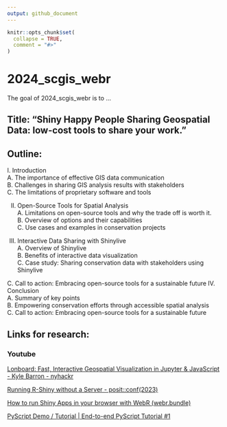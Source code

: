 ```yaml
---
output: github_document
---
```


<!-- README.md is generated from README.Rmd. Please edit that file -->

```r
knitr::opts_chunk$set(
  collapse = TRUE,
  comment = "#>"
)
```

# 2024_scgis_webr

<!-- badges: start -->
<!-- badges: end -->

The goal of 2024_scgis_webr is to ...



## Title: "Shiny Happy People Sharing Geospatial Data: low-cost tools to share your work."
## Outline:

I. Introduction  
A. The importance of effective GIS data communication  
B. Challenges in sharing GIS analysis results with stakeholders  
C. The limitations of proprietary software and tools  

II. Open-Source Tools for Spatial Analysis  
A. Limitations on open-source tools and why the trade off is worth it.   
B. Overview of options and their capabilities  
C. Use cases and examples in conservation projects  

III. Interactive Data Sharing with Shinylive  
A. Overview of Shinylive  
B. Benefits of interactive data visualization  
C. Case study: Sharing conservation data with stakeholders using Shinylive  

C. Call to action: Embracing open-source tools for a sustainable future
IV. Conclusion  
A. Summary of key points  
B. Empowering conservation efforts through accessible spatial analysis  
C. Call to action: Embracing open-source tools for a sustainable future  

## Links for research: 
### Youtube
[Lonboard: Fast, Interactive Geospatial Visualization in Jupyter & JavaScript - Kyle Barron - nyhackr](https://www.youtube.com/watch?v=p3zh85rq6A8&list=LL)

[Running R-Shiny without a Server - posit::conf(2023)](https://www.youtube.com/watch?v=j1M6YyU2ZX8)

[How to run Shiny Apps in your browser with WebR (webr.bundle)](https://www.youtube.com/watch?v=ZvodHcGsgrU&t=35s)

[PyScript Demo / Tutorial | End-to-end PyScript Tutorial #1](https://www.youtube.com/watch?v=Qo8dXyKXyME&list=PLXsFtK46HZxXS9yBHkQXvaw1eLSIS5Mb-)

